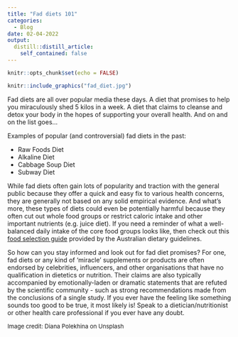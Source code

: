 ```yaml
---
title: "Fad diets 101"
categories:
  - Blog
date: 02-04-2022
output:
  distill::distill_article:
    self_contained: false
---
```



```r
knitr::opts_chunk$set(echo = FALSE)
```

```r
knitr::include_graphics("fad_diet.jpg")
```

Fad diets are all over popular media these days. A diet that promises to help you miraculously shed 5 kilos in a week. A diet that claims to cleanse and detox your body in the hopes of supporting your overall health. And on and on the list goes...

Examples of popular (and controversial) fad diets in the past:

* Raw Foods Diet 
* Alkaline Diet
* Cabbage Soup Diet
* Subway Diet

While fad diets often gain lots of popularity and traction with the general public because they offer a quick and easy fix to various health concerns, they are generally not based on any solid empirical evidence. And what's more, these types of diets could even be potentially harmful because they often cut out whole food groups or restrict caloric intake and other important nutrients (e.g. juice diet). If you need a reminder of what a well-balanced daily intake of the core food groups looks like, then check out this [food selection guide](https://www.eatforhealth.gov.au/guidelines/australian-guide-healthy-eating) provided by the Australian dietary guidelines.

So how can you stay informed and look out for fad diet promises? For one, fad diets or any kind of 'miracle' supplements or products are often endorsed by celebrities, influencers, and other organisations that have no qualification in dietetics or nutrition. Their claims are also typically accompanied by emotionally-laden or dramatic statements that are refuted by the scientific community - such as strong recommendations made from the conclusions of a single study. If you ever have the feeling like something sounds too good to be true, it most likely is! Speak to a dietician/nutritionist or other health care professional if you ever have any doubt.

<font size="2">Image credit: Diana Polekhina on Unsplash</font>